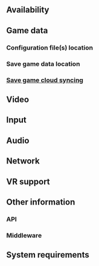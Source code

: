 {{stub}}
{{Infobox game
|cover        = GAME TITLE cover.jpg
|developers   = 
{{Infobox game/row/developer|Developer}}
|publishers   = 
{{Infobox game/row/publisher|Publisher}}
|engines      = 
|release dates= 
{{Infobox game/row/date|Windows|TBA}}
|reception    = 
{{Infobox game/row/reception|Metacritic|link|rating}}
{{Infobox game/row/reception|OpenCritic|link|rating}}
{{Infobox game/row/reception|IGDB|link|rating}}
|taxonomy     =
{{Infobox game/row/taxonomy/monetization      | }}
{{Infobox game/row/taxonomy/microtransactions | }}
{{Infobox game/row/taxonomy/modes             | }}
{{Infobox game/row/taxonomy/pacing            | }}
{{Infobox game/row/taxonomy/perspectives      | }}
{{Infobox game/row/taxonomy/controls          | }}
{{Infobox game/row/taxonomy/genres            | }}
{{Infobox game/row/taxonomy/sports            | }}
{{Infobox game/row/taxonomy/vehicles          | }}
{{Infobox game/row/taxonomy/art styles        | }}
{{Infobox game/row/taxonomy/themes            | }}
{{Infobox game/row/taxonomy/series            | }}
|steam appid  = 
|steam appid side = 
|gogcom id    = 
|gogcom id side = 
|official site= 
|hltb         = 
|igdb         = <!-- Only needs to be set if there is no IGDB reception row -->
|mobygames    = 
|strategywiki = 
|wikipedia    = 
|winehq       = 
|license      = 
}}

{{Introduction
|introduction      = 

|release history   = 

|current state     =
}}

==Availability==
{{Availability|
{{Availability/row| store  | id | drm | notes  | keys | Windows }}
}}

==Game data==
===Configuration file(s) location===
{{Game data|
{{Game data/config|Windows|}}
}}

===Save game data location===
{{Game data|
{{Game data/saves|Windows|}}
}}

===[[Glossary:Save game cloud syncing|Save game cloud syncing]]===
{{Save game cloud syncing
|discord                   = 
|discord notes             = 
|epic games launcher       = 
|epic games launcher notes = 
|gog galaxy                = 
|gog galaxy notes          = 
|origin                    = 
|origin notes              = 
|steam cloud               = 
|steam cloud notes         = 
|ubisoft connect           = 
|ubisoft connect notes     = 
|xbox cloud                = 
|xbox cloud notes          = 
}}

==Video==
{{Video
|wsgf link                  = 
|widescreen wsgf award      = 
|multimonitor wsgf award    = 
|ultrawidescreen wsgf award = 
|4k ultra hd wsgf award     = 
|widescreen resolution      = unknown
|widescreen resolution notes= 
|multimonitor               = unknown
|multimonitor notes         = 
|ultrawidescreen            = unknown
|ultrawidescreen notes      = 
|4k ultra hd                = unknown
|4k ultra hd notes          = 
|fov                        = unknown
|fov notes                  = 
|windowed                   = unknown
|windowed notes             = 
|borderless windowed        = unknown
|borderless windowed notes  = 
|anisotropic                = unknown
|anisotropic notes          = 
|antialiasing               = unknown
|antialiasing notes         = 
|vsync                      = unknown
|vsync notes                = 
|60 fps                     = unknown
|60 fps notes               = 
|120 fps                    = unknown
|120 fps notes              = 
|hdr                        = unknown
|hdr notes                  = 
|ray tracing                = unknown
|ray tracing notes          = 
|color blind                = unknown
|color blind notes          = 
}}

==Input==
{{Input
|key remap                 = unknown
|key remap notes           = 
|acceleration option       = unknown
|acceleration option notes = 
|mouse sensitivity         = unknown
|mouse sensitivity notes   = 
|mouse menu                = unknown
|mouse menu notes          = 
|invert mouse y-axis       = unknown
|invert mouse y-axis notes = 
|touchscreen               = unknown
|touchscreen notes         = 
|controller support        = unknown
|controller support notes  = 
|full controller           = unknown
|full controller notes     = 
|controller remap          = unknown
|controller remap notes    = 
|controller sensitivity    = unknown
|controller sensitivity notes= 
|invert controller y-axis  = unknown
|invert controller y-axis notes= 
|xinput controllers        = unknown
|xinput controllers notes  = 
|xbox prompts              = unknown
|xbox prompts notes        = 
|impulse triggers          = unknown
|impulse triggers notes    = 
|dualshock 4               = unknown
|dualshock 4 notes         = 
|dualshock prompts         = unknown
|dualshock prompts notes   = 
|light bar support         = unknown
|light bar support notes   = 
|dualshock 4 modes         = unknown
|dualshock 4 modes notes   = 
|tracked motion controllers= unknown
|tracked motion controllers notes = 
|tracked motion prompts    = unknown
|tracked motion prompts notes = 
|other controllers         = unknown
|other controllers notes   = 
|other button prompts      = unknown
|other button prompts notes= 
|controller hotplug        = unknown
|controller hotplug notes  = 
|haptic feedback           = unknown
|haptic feedback notes     = 
|simultaneous input        = unknown
|simultaneous input notes  = 
|steam input api           = unknown
|steam input api notes     = 
|steam hook input          = unknown
|steam hook input notes    = 
|steam input presets       = unknown
|steam input presets notes = 
|steam controller prompts  = unknown
|steam controller prompts notes = 
|steam cursor detection    = unknown
|steam cursor detection notes = 
}}

==Audio==
{{Audio
|separate volume           = unknown
|separate volume notes     = 
|surround sound            = unknown
|surround sound notes      = 
|subtitles                 = unknown
|subtitles notes           = 
|closed captions           = unknown
|closed captions notes     = 
|mute on focus lost        = unknown
|mute on focus lost notes  = 
|eax support               = 
|eax support notes         = 
|red book cd audio         = 
|red book cd audio notes   = 
|general midi audio        = 
|general midi audio notes  = 
}}

{{L10n|content=
{{L10n/switch
 |language  = English
 |interface = true
 |audio     = unknown
 |subtitles = unknown
 |notes     = 
 |fan       = 
 |ref       = 
}}
}}

==Network==
{{Network/Multiplayer
|local play           = unknown
|local play players   = 
|local play modes     = 
|local play notes     = 
|lan play             = unknown
|lan play players     = 
|lan play modes       = 
|lan play notes       = 
|online play          = unknown
|online play players  = 
|online play modes    = 
|online play notes    = 
|asynchronous         = 
|asynchronous notes   = 
}}{{Network/Connections
|matchmaking        = 
|matchmaking notes  = 
|p2p                = 
|p2p notes          = 
|dedicated          = 
|dedicated notes    = 
|self-hosting       = 
|self-hosting notes = 
|direct ip          = 
|direct ip notes    = 
}}{{Network/Ports
|tcp  = 
|udp  = 
|upnp = 
}}

==VR support==
{{VR support
|native 3d                   = 
|native 3d notes             = 
|nvidia 3d vision            = 
|nvidia 3d vision notes      = 
|vorpx                       = 
|vorpx modes                 = 
|vorpx notes                 = 
|vr only                     = 
|htc vive                    = 
|htc vive notes              = 
|oculus rift                 = 
|oculus rift notes           = 
|osvr                        = 
|osvr notes                  = 
|windows mixed reality       = 
|windows mixed reality notes = 
|keyboard-mouse              = 
|keyboard-mouse notes        = 
|3rd space gaming vest       = 
|3rd space gaming vest notes = 
|novint falcon               = 
|novint falcon notes         = 
|trackir                     = 
|trackir notes               = 
|tobii eye tracking          = 
|tobii eye tracking notes    = 
|play area seated            = 
|play area seated notes      = 
|play area standing          = 
|play area standing notes    = 
|play area room-scale        = 
|play area room-scale notes  = 
}}

==Other information==
===API===
{{API
|direct3d versions      = 
|direct3d notes         = 
|directdraw versions    = 
|directdraw notes       = 
|wing                   = 
|wing notes             = 
|opengl versions        = 
|opengl notes           = 
|glide versions         = 
|glide notes            = 
|software mode          = 
|software mode notes    = 
|mantle support         = 
|mantle support notes   = 
|metal support          = 
|metal support notes    = 
|vulkan versions        = 
|vulkan notes           = 
|dos modes              = 
|dos modes notes        = 
|shader model versions  = 
|shader model notes     = 
|windows 32-bit exe     = unknown
|windows 64-bit exe     = unknown
|windows arm app        = unknown
|windows exe notes      = 
|mac os x powerpc app   = 
|macos intel 32-bit app = unknown
|macos intel 64-bit app = unknown
|macos arm app          = unknown
|macos app notes        = 
|linux powerpc app      = 
|linux 32-bit executable= unknown
|linux 64-bit executable= unknown
|linux arm app          = unknown
|linux executable notes = 
}}

===Middleware===
{{Middleware
|physics          = 
|physics notes    = 
|audio            = 
|audio notes      = 
|interface        = 
|interface notes  = 
|input            = 
|input notes      = 
|cutscenes        = 
|cutscenes notes  = 
|multiplayer      = 
|multiplayer notes= 
|anticheat        = 
|anticheat notes  = 
}}

==System requirements==
{{System requirements
|OSfamily = Windows

|minOS    = 
|minCPU   = 
|minRAM   = 
|minHD    = 
|minGPU   = 

|recOS    = 
|recCPU   = 
|recRAM   = 
|recHD    = 
|recGPU   = 
|notes    = 
}}

{{References}}
